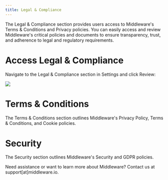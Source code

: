 ```yaml
---
title: Legal & Compliance
---
```


The Legal & Compliance section provides users access to Middleware's Terms & Conditions and Privacy policies. You can easily access and review Middleware's critical policies and documents to ensure transparency, trust, and adherence to legal and regulatory requirements.

# Access Legal & Compliance

Navigate to the Legal & Compliance section in Settings and click Review:

![](https://lh5.googleusercontent.com/CMVerufja1kCiB1NVE0_T_cJVgEp2mu0bGlCZ7G9PUmL1kqMkvu89ahxW13hENCom5T7Le35H4Q_31_2eGw3PUWKpxv4sGCOyjO9PGxAFZb516Zyf5GGoozLS8PAIYxyYpR1TJYiQJQhycQaMh6TRt0)

# Terms & Conditions

The Terms & Conditions section outlines Middleware's Privacy Policy, Terms & Conditions, and Cookie policies.

# Security

The Security section outlines Middleware's Security and GDPR policies.

<Note> Need assistance or want to learn more about Middleware? Contact us at support[at]middleware.io. </Note>